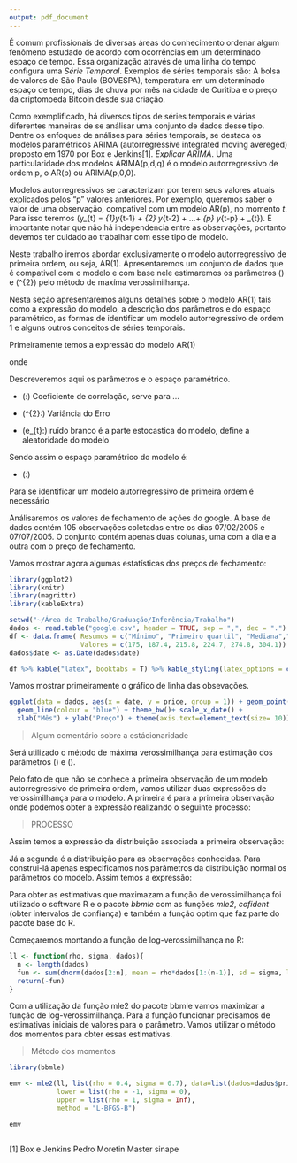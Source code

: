 ```yaml
---
output: pdf_document
---
```


\begin{titlepage}

  \center{\rule{15cm}{0pt}}
  \begin{center}{\bf Universidade Federal do Paraná\\
      Departamento de Estatística\\[7.5cm]

      {\Large
        ESTIMAÇÃO DOS PARÂMETROS DO MODELO AUTORREGRESSIVO DE PRIMEIRA ORDEM PELO MÉTODO DE MÁXIMA VEROSSIMILHANÇA}\\[3cm]

      
      { Nilton da Silva Reis Filho      - GRR2017}
      
      { Willian Henrique de Paula Ramos - GRR20170386}\\[3cm]

      { Estatística Inferencial}


      \vfill
      
      Curitiba,
      
      20 de novembro de 2018
      \center{\rule{15cm}{0pt}}}
  \end{center}
\end{titlepage}

\tableofcontents





\newpage

\section{1. Introdução}

É comum profissionais de diversas áreas do conhecimento ordenar algum fenômeno estudado de acordo com ocorrências em um determinado espaço de tempo. Essa organização através de uma linha do tempo configura uma *Série Temporal*. Exemplos de séries temporais são:
A bolsa de valores de São Paulo (BOVESPA), temperatura em um determinado espaço de tempo, dias de chuva por mês na cidade de Curitiba e o preço da criptomoeda Bitcoin desde sua criação.   

Como exemplificado, há diversos tipos de séries temporais e várias diferentes maneiras de se análisar uma conjunto de dados desse tipo. Dentre os enfoques de análises para séries temporais, se destaca os modelos paramétricos ARIMA (autorregressive integrated moving avereged) proposto em 1970 por Box e Jenkins[1]. *Explicar ARIMA*. Uma particularidade dos modelos ARIMA(p,d,q) é o modelo autorregressivo de ordem p, o AR(p) ou ARIMA(p,0,0).       

Modelos autorregressivos se caracterizam por terem seus valores atuais explicados pelos "p" valores anteriores. Por exemplo, queremos saber o valor de uma observação, compativel com um modelo AR(p), no momento *t*. Para isso teremos \(y_{t} = \rho_{1}y_{t-1} + \rho_{2} y_{t-2} + ...+ \rho_{p} y_{t-p} + \epsilon_{t}\). É importante notar que não há independencia entre as observações, portanto devemos ter cuidado ao trabalhar com esse tipo de modelo. 

Neste trabalho iremos abordar exclusivamente o modelo autorregressivo de primeira ordem, ou seja, AR(1). Apresentaremos um conjunto de dados que é compativel com o modelo e com base nele estimaremos os parâmetros \(\rho\) e \(\sigma^{2}\) pelo método de maxíma verossimilhança. 


\section{2. Modelo}

Nesta seção apresentaremos alguns detalhes sobre o modelo AR(1) tais como a expressão do modelo, a descrição dos parâmetros e do espaço paramétrico, as formas de identificar um modelo autorregressivo de ordem 1 e alguns outros conceitos de séries temporais.


\subsection{2.1 Expressão do modelo}

Primeiramente temos a expressão do modelo AR(1)

\begin{center}

\(\huge{\displaystyle{ y_{t} = \rho y_{t-1}+ e_{t}}} \)

\end{center}

onde

\begin{center}

\(\huge{\displaystyle{e_{t} \sim N(0, \sigma^{2})}}\)

\end{center}

\subsection{2.2 Parâmetros}

Descreveremos aqui os parâmetros e o espaço paramétrico.

- \(\rho:\) Coeficiente de correlação, serve para ...

- \(\sigma^{2}:\) Variância do Erro

- \(e_{t}:\) ruído branco é a parte estocastica do modelo, define a aleatoridade do modelo

Sendo assim o espaço paramétrico do modelo é:

- \(\Theta :\)

\subsection{2.3 Identificação do modelo}

Para se identificar um modelo autorregressivo de primeira ordem é necessário


\section{3. Análise descritiva}  

Análisaremos os valores de fechamento de ações do google. A base de dados contém 105 observações coletadas entre os dias 07/02/2005 e 07/07/2005. O conjunto contém apenas duas colunas, uma com a dia e a outra com o preço de fechamento. 

\subsection{3.1 Resumos do conjunto}

Vamos mostrar agora algumas estatísticas dos preços de fechamento:

```r
library(ggplot2)
library(knitr)
library(magrittr)
library(kableExtra)

setwd("~/Área de Trabalho/Graduação/Inferência/Trabalho")
dados <- read.table("google.csv", header = TRUE, sep = ",", dec = ".")
df <- data.frame( Resumos = c("Mínimo", "Primeiro quartil", "Mediana","Terceiro quartil", "Média", "Máximo"),
                  Valores = c(175, 187.4, 215.8, 224.7, 274.8, 304.1))
dados$date <- as.Date(dados$date)

```

 
 
```r
df %>% kable("latex", booktabs = T) %>% kable_styling(latex_options = c("striped"))

```

\subsection{3.2 Análise Explanatória}

Vamos mostrar primeiramente o gráfico de linha das obsevações.


```r
ggplot(data = dados, aes(x = date, y = price, group = 1)) + geom_point(colour = "darkblue")+ 
  geom_line(colour = "blue") + theme_bw()+ scale_x_date() +
  xlab("Mês") + ylab("Preço") + theme(axis.text=element_text(size= 10))
```

> Algum comentário sobre a estácionaridade



\section{4. Estimação}

Será utilizado o método de máxima verossimilhança para estimação dos parâmetros \(\displaystyle{\rho}\) e \(\displaystyle{\sigma^{2}}\).

Pelo fato de que não se conhece a primeira observação de um modelo autorregressivo de primeira ordem, vamos utilizar duas expressões de verossimilhança para o modelo. A primeira é para a primeira observação onde podemos obter a expressão realizando o seguinte processo:

> PROCESSO

Assim temos a expressão da distribuição associada a primeira observação:

\begin{center}

\(\huge{\displaystyle{ Y_{1} \sim N(0, \frac{\sigma^{2}}{1-p^{2}})}}\) 

\end{center}

Já a segunda é a distribuição para as observações conhecidas. Para construi-lá apenas especificamos nos parâmetros da distribuição normal os parâmetros do modelo. Assim temos a expressão: 

\begin{center}

\(\displaystyle{ [Y_{i}|Y_{i-1}] \sim N(\rho \cdot y_{i-1} , \sigma^{2})}\) 

\end{center}


\subsection{4.1 Verossimilhança}


Para obter as estimativas que maximazam a função de verossimilhança foi utilizado o software R e o pacote *bbmle* com as funções *mle2*, *cofident* (obter intervalos de confiança) e também a função optim que faz parte do pacote base do R.

\subsubsection{4.1.1 Função de log-verossimilhança}

Começaremos montando a função de log-verossimilhança no R:

```r


ll <- function(rho, sigma, dados){
  n <- length(dados)
  fun <- sum(dnorm(dados[2:n], mean = rho*dados[1:(n-1)], sd = sigma, log = TRUE))
  return(-fun)
}

```

\subsubsection{4.1.2 Maximização da log-verossimilhança}

Com a utilização da função mle2 do pacote bbmle vamos maximizar a função de log-verossimilhança. Para a função funcionar precisamos de estimativas iniciais de valores para o parâmetro. Vamos utilizar o método dos momentos para obter essas estimativas.

> Método dos momentos


```r
library(bbmle)
```


```r

emv <- mle2(ll, list(rho = 0.4, sigma = 0.7), data=list(dados=dados$price),
            lower = list(rho = -1, sigma = 0),
            upper = list(rho = 1, sigma = Inf),
            method = "L-BFGS-B")

emv

```



```r

```


\subsubsection{4.1.3 Intervalo de confiança}


\section{5. Referências}

[1] Box e Jenkins
\newline
[2] Pedro Moretin
\newline
[3] Master sinape

